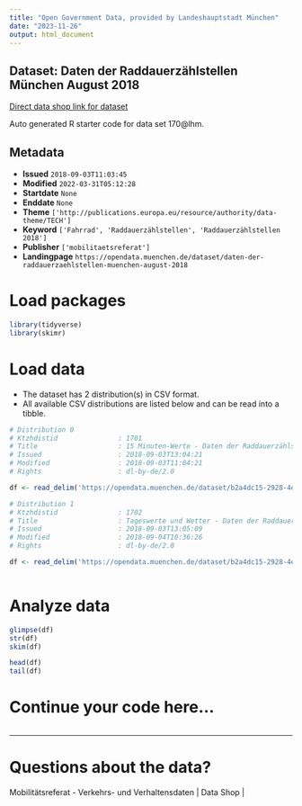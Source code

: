 ```yaml
---
title: "Open Government Data, provided by Landeshauptstadt München"
date: "2023-11-26"
output: html_document
---
```


## Dataset: Daten der Raddauerzählstellen München August 2018

[Direct data shop link for dataset](https://opendata.muenchen.de/dataset/daten-der-raddauerzaehlstellen-muenchen-august-2018)

Auto generated R starter code for data set 170@lhm.

## Metadata

- **Issued** `2018-09-03T11:03:45`
- **Modified** `2022-03-31T05:12:28`
- **Startdate** `None`
- **Enddate** `None`
- **Theme** `['http://publications.europa.eu/resource/authority/data-theme/TECH']`
- **Keyword** `['Fahrrad', 'Raddauerzählstellen', 'Raddauerzählstellen 2018']`
- **Publisher** `['mobilitaetsreferat']`
- **Landingpage** `https://opendata.muenchen.de/dataset/daten-der-raddauerzaehlstellen-muenchen-august-2018`


# Load packages

```r

library(tidyverse)
library(skimr)

```

# Load data

-   The dataset has 2 distribution(s) in CSV format.
-   All available CSV distributions are listed below and can be read into a tibble.

```r

# Distribution 0
# Ktzhdistid               : 1701
# Title                    : 15 Minuten-Werte - Daten der Raddauerzählstellen München August 2018 
# Issued                   : 2018-09-03T13:04:21
# Modified                 : 2018-09-03T11:04:21
# Rights                   : dl-by-de/2.0

df <- read_delim('https://opendata.muenchen.de/dataset/b2a4dc15-2928-4e94-a0a3-df1177ed6ce7/resource/96f0566e-1811-4e3e-9cdb-e7bc8cddb206/download/rad20180815min.csv')

# Distribution 1
# Ktzhdistid               : 1702
# Title                    : Tageswerte und Wetter - Daten der Raddauerzählstellen München August 2018
# Issued                   : 2018-09-03T13:05:09
# Modified                 : 2018-09-04T10:36:26
# Rights                   : dl-by-de/2.0

df <- read_delim('https://opendata.muenchen.de/dataset/b2a4dc15-2928-4e94-a0a3-df1177ed6ce7/resource/cefe233a-a6fa-4b43-92ed-a2266994ff68/download/rad201808tage.csv')



```

# Analyze data

```r

glimpse(df)
str(df)
skim(df)

head(df)
tail(df)

```

# Continue your code here...

```r

```

------------------------------------------------------------------------

# Questions about the data?

Mobilitätsreferat - Verkehrs- und Verhaltensdaten | Data Shop | 
